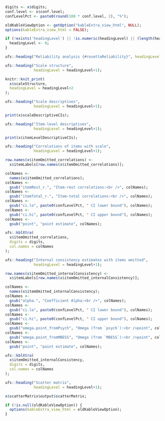 
<div style="display:block;clear:both;" class="rosetta-reliability-start"></div>
<div class="rosetta-reliability-container">

```{r,eval=TRUE, echo=FALSE}

digits <- x$digits;
conf.level <- x$conf.level;
confLevelPct <- paste0(round(100 * conf.level, 2), "%");

oldKableViewOption <- getOption("kableExtra_view_html", NULL);
options(kableExtra_view_html = FALSE);

if (!exists('headingLevel') || !is.numeric(headingLevel) || (length(headingLevel) != 1)) {
  headingLevel <- 0;
}

```

```{r, results='asis', eval=TRUE}
ufs::heading("Reliability analysis {#rosettaReliability}", headingLevel=headingLevel);
```

```{r, echo=echoPartial, results='asis', eval=(!is.null(x$scaleStructure)) }

ufs::heading("Scale structure",
             headingLevel = headingLevel+1);

knitr::knit_print(
  x$scaleStructure,
  headingLevel = headingLevel+2
);

```

```{r, echo=echoPartial, results='asis', eval=(!is.null(x$scaleDescriptiveCIs)) }

ufs::heading("Scale descriptives",
             headingLevel = headingLevel+1);

print(x$scaleDescriptiveCIs);

```

```{r, echo=echoPartial, results='asis', eval=(!is.null(x$itemLevelDescriptiveCIs)) }

ufs::heading("Item-level descriptives",
             headingLevel = headingLevel+1);

print(x$itemLevelDescriptiveCIs);

```

```{r, echo=echoPartial, results='asis', eval=(!is.null(x$itemOmitted_correlations)) }

ufs::heading("Correlations of items with scale",
             headingLevel = headingLevel+1);

row.names(x$itemOmitted_correlations) <-
  x$itemLabels[row.names(x$itemOmitted_correlations)];

colNames <-
  names(x$itemOmitted_correlations);
colNames <-
  gsub("itemRest_r.", "Item-rest correlations:<br />", colNames);
colNames <-
  gsub("itemTotal_r.", "Item-total correlations:<br />", colNames);
colNames <-
  gsub("ci.lo", paste0(confLevelPct, " CI lower bound"), colNames);
colNames <-
  gsub("ci.hi", paste0(confLevelPct, " CI upper bound"), colNames);
colNames <-
  gsub("point", "point estimate", colNames);

ufs::kblXtra(
  x$itemOmitted_correlations,
  digits = digits,
  col.names = colNames
);

```


```{r, echo=echoPartial, results='asis', eval=(!is.null(x$itemOmitted_internalConsistency)) }

ufs::heading("Internal consistency estimates with items omitted",
             headingLevel = headingLevel+1);

row.names(x$itemOmitted_internalConsistency) <-
  x$itemLabels[row.names(x$itemOmitted_internalConsistency)];

colNames <-
  names(x$itemOmitted_internalConsistency);
colNames <-
  gsub("alpha.", "Coefficient Alpha:<br />", colNames);
colNames <-
  gsub("ci.lo", paste0(confLevelPct, " CI lower bound"), colNames);
colNames <-
  gsub("ci.hi", paste0(confLevelPct, " CI upper bound"), colNames);
colNames <-
  gsub("omega.point_fromPsych", "Omega (from `psych`):<br />point", colNames);
colNames <-
  gsub("omega.point_fromMBESS", "Omega (from `MBESS`):<br />point", colNames);
colNames <-
  gsub("point", "point estimate", colNames);

ufs::kblXtra(
  x$itemOmitted_internalConsistency,
  digits = digits,
  col.names = colNames
);

```

```{r, echo=echoPartial, results='asis', eval=(!is.null(x$scatterMatrix) && printPlots), fig.width=(.2 + .8*length(x$items)), fig.height=(.2 + .8*length(x$items)), fig.cap="Scatter matrix of all items." }

ufs::heading("Scatter matrix",
             headingLevel = headingLevel+1);

x$scatterMatrix$output$scatterMatrix;

```

```{r echo=FALSE}
if (!is.null(oldKableViewOption)) {
  options(kableExtra_view_html = oldKableViewOption);
}
```

</div>
<div style="display:block;clear:both;" class="rosetta-reliability-end"></div>
